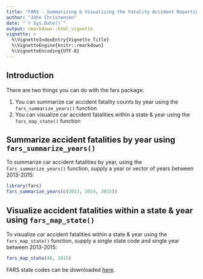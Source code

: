 ```yaml
---
title: "FARS - Summarizing & Visualizing the Fatality Accident Reporting System"
author: "John Christensen"
date: "`r Sys.Date()`"
output: rmarkdown::html_vignette
vignette: >
  %\VignetteIndexEntry{Vignette Title}
  %\VignetteEngine{knitr::rmarkdown}
  %\VignetteEncoding{UTF-8}
---
```


## Introduction

There are two things you can do with the fars package:

1. You can summarize car accident fatality counts by year using the `fars_summarize_years()` function
2. You can visualize car accident fatalities within a state & year using the `fars_map_state()` function

## Summarize accident fatalities by year using `fars_summarize_years()`

To summarize car accident fatalities by year, using the `fars_summarize_years()` function, supply a year or vector of years between 2013-2015: 

```r
library(fars)
fars_summarize_years(c(2013, 2014, 2015))
```


## Visualize accident fatalities within a state & year using `fars_map_state()`

To visualize car accident fatalities within a state & year using the `fars_map_state()` function, supply a single state code and single year between 2013-2015:

```r
fars_map_state(48, 2015)
```

FARS state codes can be downloaded [here](https://www.gsa.gov/reference/geographic-locator-codes/glcs-for-the-us-and-us-territories).
